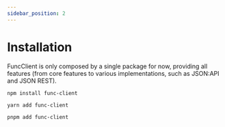 ```yaml
---
sidebar_position: 2
---
```



# Installation

FuncClient is only composed by a single package for now, providing all features
(from core features to various implementations, such as JSON:API and JSON REST).

<Tabs groupId="packageManager">
  <TabItem
    value="npm"
    label="NPM"
    default
  >

```shell
npm install func-client
```

  </TabItem>
  <TabItem
    value="yarn"
    label="YARN"
    default
  >

```shell
yarn add func-client
```

  </TabItem>
  <TabItem
    value="pnpm"
    label="PNPM"
    default
  >

```shell
pnpm add func-client
```

  </TabItem>
</Tabs>
